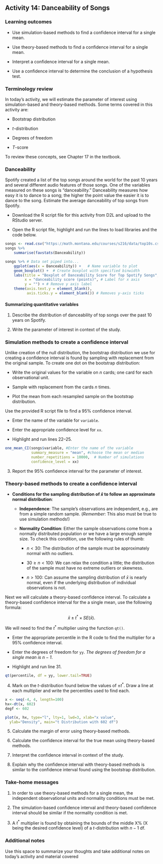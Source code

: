 ## Activity 14: Danceability of Songs

\setstretch{1}

### Learning outcomes

* Use simulation-based methods to find a confidence interval for a single mean.

* Use theory-based methods to find a confidence interval for a single mean.

* Interpret a confidence interval for a single mean.

* Use a confidence interval to determine the conclusion of a hypothesis test.

### Terminology review

In today's activity, we will estimate the parameter of interest using simulation-based and theory-based methods. Some terms covered in this activity are:

* Bootstrap distribution

* $t$-distribution

* Degrees of freedom

* $T$-score

To review these concepts, see Chapter 17 in the textbook.

### Danceability

Spotify created a list of the top songs around the world for the past 10 years and several different audio features of those songs.  One of the variables measured on these songs is "danceability."  Danceability measures how easy it is to dance to a song; the higher the point value the easier it is to dance to the song.  Estimate the average danceability of top songs from Spotify.

* Download the R script file for this activity from D2L and upload to the RStudio server.

* Open the R script file, highlight and run the lines to load libraries and the code below.

```r
songs <- read.csv("https://math.montana.edu/courses/s216/data/top10s.csv")
songs %>%
    summarise(favstats(Danceability))
```

```r
songs %>% # Data set piped into...
    ggplot(aes(x = Danceability)) +   # Name variable to plot
    geom_boxplot() +  # Create boxplot with specified binwidth
    labs(title = "Boxplot of Danceability Score for Top Spotify Songs", # Title for plot
         x = "danceability score (points)", # Label for x axis
         y = "") + # Remove y axis label
    theme(axis.text.y = element_blank(), 
          axis.ticks.y = element_blank()) # Removes y-axis ticks
```

#### Summarizing quantitative variables {-}

1. Describe the distribution of danceability of top songs over the past 10 years on Spotify.

\vspace{0.8in}

2. Write the parameter of interest in context of the study.

\vspace{0.8in}

### Simulation methods to create a confidence interval {-}

Unlike creation of the null distribution, the bootstrap distribution we use for creating a confidence interval is found by sampling with replacement from the original sample.  To create one dot on the bootstrap distribution:

* Write the original values for the variable on $n$ cards; one card for each observational unit.

* Sample with replacement from the cards $n$ times.

* Plot the mean from each resampled sample on the bootstrap distribution.

Use the provided R script file to find a 95\% confidence interval.

* Enter the name of the variable for `variable`.

* Enter the appropriate confidence level for `xx`.

* Highlight and run lines 22--25.

```r
one_mean_CI(songs$variable, #Enter the name of the variable
            summary_measure = "mean", #choose the mean or median
            number_repetitions = 10000,  # Number of simulations
            confidence_level = xx)
```
3. Report the 95\% confidence interval for the parameter of interest.

\vspace{0.2in}


### Theory-based methods to create a confidence interval {-}

* **Conditions for the sampling distribution of $\bar{x}$ to follow an approximate normal distribution**:

    * **Independence**: The sample’s observations are independent, e.g., are from a simple random sample. (*Remember*: This also must be true to use simulation methods!)

     * **Normality Condition**: Either the sample observations come from a normally distributed population or we have a large enough sample size. To check this condition, use the following rules of thumb:
     
         - $n < 30$: The distribution of the sample must be approximately normal with no outliers.
         
         - $30 \ge n < 100$: We can relax the condition a little; the distribution of the sample must have no extreme outliers or skewness.
         
         - $n > 100$: Can assume the sampling distribution of $\bar{x}$ is nearly normal, even if the underlying distribution of individual observations is not.
         

Next we will calculate a theory-based confidence interval.  To calculate a theory-based confidence interval for the a single mean, use the following formula:

$$\bar{x}\pm t^* \times SE(\bar{x}).$$


We will need to find the $t^*$ multiplier using the function `qt()`. 

* Enter the appropriate percentile in the R code to find the multiplier for a 95\% confidence interval.

* Enter the degrees of freedom for `yy`. *The degrees of freedom for a single mean is $n-1$*.

* Highlight and run line 31.

```r
qt(percentile, df = yy, lower.tail=TRUE)
```


4. Mark on the $t$-distribution found below the values of $\pm t^*$.  Draw a line at each multiplier and write the percentiles used to find each.
\vspace{1mm}

```r

x <- seq(-4, 4, length=100)
hx<-dt(x, 602)
degf <- 602

plot(x, hx, type="l", lty=1, lwd=3, xlab="x value",
  ylab="Density", main="t Distribution with 602 df")

```


\newpage

5.  Calculate the margin of error using theory-based methods.

\vspace{0.6in}

6.  Calculate the confidence interval for the true mean using theory-based methods.

\vspace{0.6in}


7.  Interpret the confidence interval in context of the study.

\vspace{1in}

8. Explain why the confidence interval with theory-based methods is similar to the confidence interval found using the bootstrap distribution.

\vspace{1in}

 
### Take-home messages

1.  In order to use theory-based methods for a single mean, the independent observational units and normality conditions must be met.  

2.  The simulation-based confidence interval and theory-based confidence interval should be similar if the normality condition is met.  

3.  A $t^*$ multiplier is found by obtaining the bounds of the middle X% (X being the desired confidence level) of a $t$-distribution with $n - 1$ df.


### Additional notes

Use this space to summarize your thoughts and take additional notes on today's activity and material covered

\newpage
